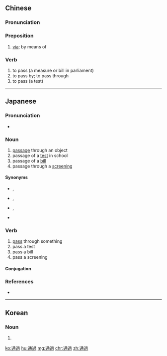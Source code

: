 {{also|通过}}
==Chinese==
{{zh-forms|s=通过}}

===Pronunciation===
{{zh-pron
|m=tōngguò
|c=tung1 gwo3
|h=pfs=thûng-ko
|mn=qz:thong-kèr/tp,xm:thong-kè/kh,zz:thong-kòe
|cat=prep,v
}}

===Preposition===
{{zh-prep}}

# [[via]]; by means of

===Verb===
{{zh-verb}}

# to pass (a measure or bill in parliament)
# to pass by; to pass through
# to pass (a test)
#: {{zh-x|通過 測驗|to pass a test}}

----

==Japanese==
{{ja-kanjitab|つう|か|yomi=on}}

===Pronunciation===
* {{ja-pron|つうか|y=o|acc=0|acc_ref=NHK}}

===Noun===
{{ja-noun|つうか}}

# [[passage]] through an object
# passage of a [[test]] in school
# passage of a [[bill]]
# passage through a [[screening]]

====Synonyms====
* {{sense|passage through}} {{ja-r|通行|つうこう}}, {{ja-r|通る|とおる}}
* {{sense|passage of a test}} {{ja-r|合格|ごうかく}}, {{ja-r|通る|とおる}}
* {{sense|passage of a bill}} {{ja-r|可決|かけつ}}, {{ja-r|通る|とおる}}
* {{sense|passage through a screening}} {{ja-r|通る|とおる}}

===Verb===
{{ja-verb-suru|tr=intrans|つうか}}

# [[pass]] through something
# pass a test
# pass a bill
# pass a screening

====Conjugation====
{{ja-suru|つうか}}

===References===
<references/>
* {{R:Shogakukan}}
----
==Korean==
{{ko-hanjatab}}

===Noun===
{{ko-noun|hj|hangeul=통과}}

# {{hanja form of|통과|[[passage]]}}

[[ko:通過]]
[[hu:通過]]
[[mg:通過]]
[[chr:通過]]
[[zh:通過]]